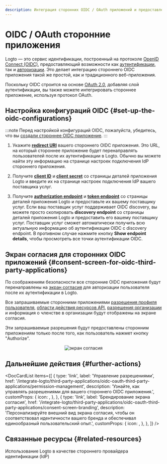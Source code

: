 ```yaml
---
description: Интеграция сторонних OIDC / OAuth приложений и предоставление OAuth авторизации с экраном согласия.
---
```




# OIDC / OAuth сторонние приложения

Logto — это сервис идентификации, построенный на протоколе [OpenID Connect (OIDC)](https://auth.wiki/openid-connect), предоставляющий возможности как [аутентификации](https://auth.wiki/authentication), так и [авторизации](https://auth.wiki/authorization). Это делает интеграцию стороннего OIDC приложения такой же простой, как и традиционного веб-приложения.

Поскольку OIDC строится на основе [OAuth 2.0](https://auth.wiki/oauth-2.0), добавляя слой аутентификации, вы также можете интегрировать стороннее приложение, используя протокол OAuth.

## Настройка конфигураций OIDC \{#set-up-the-oidc-configurations}

:::note
Перед настройкой конфигураций OIDC, пожалуйста, убедитесь, что вы [создали стороннее OIDC приложение](/quick-starts/third-party-oidc).
:::

1. Укажите [**redirect URI**](/integrate-logto/application-data-structure#redirect-uris) вашего стороннего OIDC приложения. Это URL, на который стороннее приложение будет перенаправлять пользователей после их аутентификации в Logto.
   Обычно вы можете найти эту информацию на странице настроек подключения IdP стороннего приложения.

2. Получите [**client ID**](/integrate-logto/application-data-structure#application-id) и [**client secret**](/integrate-logto/application-data-structure#application-secret) со страницы деталей приложения Logto и введите их на странице настроек подключения IdP вашего поставщика услуг.

3. Получите [**authorization endpoint**](/integrate-logto/application-data-structure#authorization-endpoint) и [**token endpoint**](/integrate-logto/application-data-structure#token-endpoint) со страницы деталей приложения Logto и предоставьте их вашему поставщику услуг.
   Если ваш поставщик услуг поддерживает OIDC discovery, вы можете просто скопировать **discovery endpoint** со страницы деталей приложения Logto и предоставить его вашему поставщику услуг. Поставщик услуг сможет автоматически получить всю актуальную информацию об аутентификации OIDC с discovery endpoint.
   В противном случае нажмите кнопку **Show endpoint details**, чтобы просмотреть все точки аутентификации OIDC.

## Экран согласия для сторонних OIDC приложений \{#consent-screen-for-oidc-third-party-applications}

По соображениям безопасности все сторонние OIDC приложения будут перенаправлены на [экран согласия](/end-user-flows/consent-screen) для авторизации пользователя после их аутентификации в Logto.

Все запрашиваемые сторонними приложениями [разрешения профиля пользователя](/integrate-logto/third-party-applications/oidc-oauth-third-party-applications/permission-management#user-permissions-user-profile-scopes), [области действия ресурсов API](/integrate-logto/third-party-applications/oidc-oauth-third-party-applications/permission-management#api-resource-permissions-api-resource-scopes), [разрешения организации](/integrate-logto/third-party-applications/oidc-oauth-third-party-applications/permission-management#organization-permissions-organization-scopes) и информация о членстве в организации будут отображены на экране согласия.

Эти запрашиваемые разрешения будут предоставлены сторонним приложениям только после того, как пользователь нажмет кнопку "Authorize".

<center>
  <img src={ConsentScreen} alt="экран согласия" width={500} />
</center>

## Дальнейшие действия \{#further-actions}

<DocCardList
  items={[
    {
      type: 'link',
      label: 'Управление разрешениями',
      href: '/integrate-logto/third-party-applications/oidc-oauth-third-party-applications/permission-management',
      description: 'Узнайте, как управлять разрешениями для вашего стороннего OIDC приложения.',
      customProps: {
        icon: <AuthorizationIcon width={20} height={20} />,
      },
    },
    {
      type: 'link',
      label: 'Брендирование экрана согласия',
      href: '/integrate-logto/third-party-applications/oidc-oauth-third-party-applications/consent-screen-branding',
      description:
        'Персонализируйте внешний вид экрана согласия, чтобы он соответствовал идентичности вашего бренда и обеспечивал единообразный пользовательский опыт.',
      customProps: {
        icon: <CustomizationIcon width={20} height={20} />,
      },
    },
  ]}
/>

## Связанные ресурсы \{#related-resources}

<Url href="https://blog.logto.io/logto-as-idp">
  Использование Logto в качестве стороннего провайдера идентификации (IdP)
</Url>
